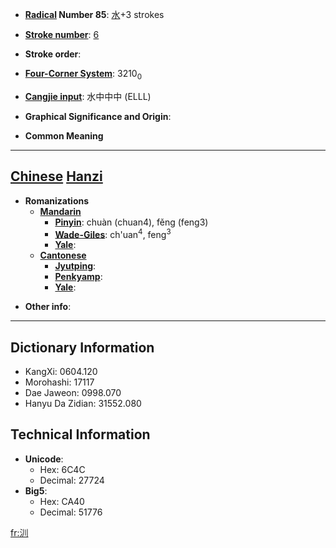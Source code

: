 * '''[[Wiktionary:Chinese radical index| Radical]] Number 85''': [[Wiktionary:Chinese radical index 水|水]]+3 strokes

* '''[[Wiktionary:Chinese total strokes index|Stroke number]]''': [[Wiktionary:Chinese total strokes index 6|6]]

* '''Stroke order''': 

* '''[[Wiktionary:Chinese four corner index|Four-Corner System]]''': 3210<sub>0</sub>

* '''[[Wiktionary:Chinese Cangjie index|Cangjie input]]''': 水中中中 (ELLL)

* '''Graphical Significance and Origin''': 

* '''Common Meaning'''

----

== [[Chinese]] [[Hanzi]] ==

* '''Romanizations'''
** '''[[Mandarin]]'''
*** '''[[Pinyin]]''': chuàn (chuan4), fěng (feng3)
*** '''[[Wade-Giles]]''': ch'uan<sup>4</sup>, feng<sup>3</sup>
*** '''[[Yale]]''': 
** '''[[Cantonese]]'''
*** '''[[Jyutping]]''':
*** '''[[Penkyamp]]''': 
*** '''[[Yale]]''': 

* '''Other info''': 

----

== Dictionary Information ==

* KangXi: 0604.120
* Morohashi: 17117
* Dae Jaweon: 0998.070
* Hanyu Da Zidian: 31552.080

== Technical Information ==

* '''Unicode''':
** Hex: 6C4C
** Decimal: 27724
* '''Big5''':
** Hex: CA40
** Decimal: 51776

[[fr:汌]]